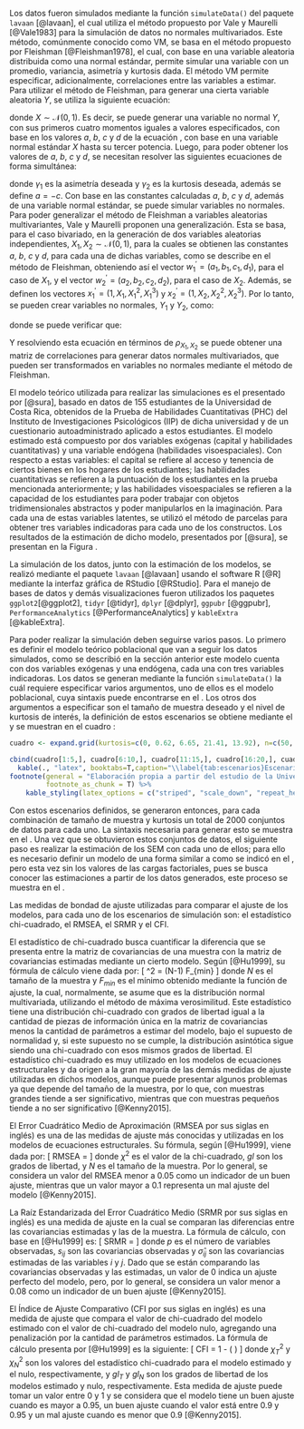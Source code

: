 \subsection{Generación de datos con kurtosis}

Los datos fueron simulados mediante la función `simulateData()` del paquete `lavaan` [@lavaan], el cual utiliza el método propuesto por Vale y Maurelli [@Vale1983] para la simulación de datos no normales multivariados. Este método, comúnmente conocido como VM, se basa en el método propuesto por Fleishman [@Fleishman1978], el cual, con base en una variable aleatoria distribuida como una normal estándar, permite simular una variable con un promedio, variancia, asimetría y kurtosis dada. El método VM permite especificar, adicionalmente, correlaciones entre las variables a estimar. Para utilizar el método de Fleishman, para generar una cierta variable aleatoria $Y$, se utiliza la siguiente ecuación:

\begin{equation} \label{eq:defY}
  Y = a + bX + cX^2 + d X^3
\end{equation}

donde $X \sim \mathcal{N} (0,1)$. Es decir, se puede generar una variable no normal $Y$, con sus primeros cuatro momentos iguales a valores especificados, con base en los valores $a$, $b$, $c$ y $d$ de la ecuación \ref{eq:defY}, con base en una variable normal estándar $X$ hasta su tercer potencia. Luego, para poder obtener los valores de $a$, $b$, $c$ y $d$, se necesitan resolver las siguientes ecuaciones de forma simultánea:

\begin{align*}
  b^2 + 6bd + 2c^2 + 15d^2 -1 & = 0 \\
  2c (b^2 + 24bd + 105d^2 + 2) - \gamma_1 & = 0 \\
  24 \left(bd + c^2 (1 + b^2 + 28bd) + d^2 (12 + 48bd + 141c^2 + 225d^2) \right) - \gamma_2 & = 0
\end{align*}

donde $\gamma_1$ es la asimetría deseada y $\gamma_2$ es la kurtosis deseada, además se define $a = -c$. Con base en las constantes calculadas $a$, $b$, $c$ y $d$, además de una variable normal estándar, se puede simular variables no normales. Para poder generalizar el método de Fleishman a variables aleatorias multivariantes, Vale y Maurelli proponen una generalización. Esta se basa, para el caso bivariado, en la generación de dos variables aleatorias independientes, $X_1, X_2 \sim \mathcal{N} (0,1)$, para la cuales se obtienen las constantes $a$, $b$, $c$ y $d$, para cada una de dichas variables, como se describe en el método de Fleishman, obteniendo así el vector $w^\prime_1 = (a_1, b_1, c_1, d_1)$, para el caso de $X_1$, y el vector $w^\prime_2 = (a_2, b_2, c_2, d_2)$, para el caso de $X_2$. Además, se definen los vectores $x_1^\prime = (1, X_1, X_1^2, X_1^3)$ y $x_2^\prime = (1, X_2, X_2^2, X_2^3)$. Por lo tanto, se pueden crear variables no normales, $Y_1$ y $Y_2$, como:

\begin{align*}
  Y_1 & = w_1^\prime x_1 \\
  Y_2 & = w_2^\prime x_2
\end{align*}

donde se puede verificar que:

\begin{align*}
  r_{Y_1, Y_2} = & \rho_{X_1, X_2} (b_1 b_2 + 3b_1 d_2 + 3d_1 b_2 + 9 d_1 d_2) \\
  & + \rho_{X_1, X_2}^2 (2 c_1 c_2) + \rho_{X_1, X_2}^3 (6 d_1 d_2)
\end{align*}

Y resolviendo esta ecuación en términos de $\rho_{X_1, X_2}$ se puede obtener una matriz de correlaciones para generar datos normales multivariados, que pueden ser transformados en variables no normales mediante el método de Fleishman.

\subsection{Modelo a estimar}

El modelo teórico utilizada para realizar las simulaciones es el presentado por [@sura], basado en datos de 155 estudiantes de la Universidad de Costa Rica, obtenidos de la Prueba de Habilidades Cuantitativas (PHC) del Instituto de Investigaciones Psicológicos (IIP) de dicha universidad y de un cuestionario autoadministrado aplicado a estos estudiantes. El modelo estimado está compuesto por dos variables exógenas (capital y habilidades cuantitativas) y una variable endógena (habilidades visoespaciales). Con respecto a estas variables: el capital se refiere al acceso y tenencia de ciertos bienes en los hogares de los estudiantes; las habilidades cuantitativas se refieren a la puntuación de los estudiantes en la prueba mencionada anteriormente; y las habilidades visoespaciales se refieren a la capacidad de los estudiantes para poder trabajar con objetos tridimensionales abstractos y poder manipularlos en la imaginación. Para cada una de estas variables latentes, se utilizó el método de parcelas para obtener tres variables indicadoras para cada uno de los constructos. Los resultados de la estimación de dicho modelo, presentados por [@sura], se presentan en la Figura \ref{fig:mod_teorico}.

\begin{figure}[!h]
\centering
\caption{Modelo estimado sobre las habilidades cuantitativas}
\label{fig:mod_teorico}
\begin{tikzpicture}
        [
    basic/.style={draw, text centered},
    circ/.style={basic, circle, minimum size=2em, inner sep=1.5pt},
    rect/.style={basic, text height=1em, text depth=.5em, minimum width=1.5em},
    >={Stealth[]}
    ]

    % Variables latentes
    \node [circ] (ve) {VE};
    \node [circ, above left=2cm and 2cm of ve] (ca) {CA};
    \node [circ, below left=2cm and 2cm of ve] (phc) {PHC};
    \draw [->] (ca) -- node[fill=white] {-0.01} (ve);
    \draw [->] (phc) -- node[fill=white] {0.41} (ve);
    % Variancia de VE
    \node [left=of ve] (delta) {0.83};
    \draw [->] (delta) -- (ve);
    % Variables indicadoras de VE
    \node [rect, above right=1.5cm and 3cm of ve.center] (pve1) {PVE1};
    \node [rect, right=3cm of ve.center] (pve2) {PVE2};
    \node [rect, below right=1.5cm and 3cm of ve.center] (pve3) {PVE3};
    \draw [->] (ve) -- node[fill=white] {0.62} (pve1.west);
    \draw [->] (ve) -- node[fill=white] {0.74} (pve2.west);
    \draw [->] (ve) -- node[fill=white] {0.72} (pve3.west);
    % Variancia de variables indicadoras de VE
    \node [right=of pve1] (epve1) {0.62};
    \node [right=of pve2] (epve2) {0.45};
    \node [right=of pve3] (epve3) {0.48};
    \draw [->] (epve1) -- (pve1);
    \draw [->] (epve2) -- (pve2);
    \draw [->] (epve3) -- (pve3);
    % Variables indicadoras de CA
    \node [rect, above left=1.5cm and 3cm of ca.center] (pc1) {PC1};
    \node [rect, left=3cm of ca.center] (pc2) {PC2};
    \node [rect, below left=1.5cm and 3cm of ca.center] (pc3) {PC3};
    \draw [->] (ca) -- node[fill=white] {0.88} (pc1.east);
    \draw [->] (ca) -- node[fill=white] {0.77} (pc2.east);
    \draw [->] (ca) -- node[fill=white] {0.73} (pc3.east);
    % Variancia de variables indicadoras de CA
    \node [left=of pc1] (epc1) {0.22};
    \node [left=of pc2] (epc2) {0.41};
    \node [left=of pc3] (epc3) {0.47};
    \draw [->] (epc1) -- (pc1);
    \draw [->] (epc2) -- (pc2);
    \draw [->] (epc3) -- (pc3);
    % Variables indicadoras de PHC
    \node [rect, above left=1.5cm and 3cm of phc.center] (phc1) {PHC1};
    \node [rect, left=3cm of phc.center] (phc2) {PHC2};
    \node [rect, below left=1.5cm and 3cm of phc.center] (phc3) {PHC3};
    \draw [->] (phc) -- node[fill=white] {0.85} (phc1.east);
    \draw [->] (phc) -- node[fill=white] {0.80} (phc2.east);
    \draw [->] (phc) -- node[fill=white] {0.82} (phc3.east);
    % Variancia de variables indicadoras de CA
    \node [left=of phc1] (ephc1) {0.28};
    \node [left=of phc2] (ephc2) {0.37};
    \node [left=of phc3] (ephc3) {0.33};
    \draw [->] (ephc1) -- (phc1);
    \draw [->] (ephc2) -- (phc2);
    \draw [->] (ephc3) -- (phc3);
\end{tikzpicture}
\end{figure}

\subsection{Simulación y estimación}

La simulación de los datos, junto con la estimación de los modelos, se realizó mediante el paquete `lavaan` [@lavaan] usando el software R [@R] mediante la interfaz gráfica de RStudio [@RStudio]. Para el manejo de bases de datos y demás visualizaciones fueron utilizados los paquetes `ggplot2`[@ggplot2], `tidyr` [@tidyr], `dplyr` [@dplyr], `ggpubr` [@ggpubr], `PerformanceAnalytics` [@PerformanceAnalytics] y `kableExtra` [@kableExtra].

Para poder realizar la simulación deben seguirse varios pasos. Lo primero es definir el modelo teórico poblacional que van a seguir los datos simulados, como se describió en la sección anterior este modelo cuenta con dos variables exógenas y una endógena, cada una con tres variables indicadoras. Los datos se generan mediante la función `simulateData()` la cuál requiere especificar varios argumentos, uno de ellos es el modelo poblacional, cuya sintaxis puede encontrarse en el \ref{modelo}. Los otros dos argumentos a especificar son el tamaño de muestra deseado y el nivel de kurtosis de interés, la definición de estos escenarios se obtiene mediante el \ref{escenarios} y se muestran en el cuadro \ref{tab:escenarios}:

```r
cuadro <- expand.grid(kurtosis=c(0, 0.62, 6.65, 21.41, 13.92), n=c(50, 100, 200, 400, 800))

cbind(cuadro[1:5,], cuadro[6:10,], cuadro[11:15,], cuadro[16:20,], cuadro[21:25,]) %>% 
  kable(., "latex", booktabs=T,caption="\\label{tab:escenarios}Escenarios de simulación") %>% 
footnote(general = "Elaboración propia a partir del estudio de la Universidad de California (2008)", general_title = "Fuente:", title_format = "italic",
         footnote_as_chunk = T) %>% 
    kable_styling(latex_options = c("striped", "scale_down", "repeat_header", "hold_position"), repeat_header_text = "(cont.)", font_size = 9,full_width = T) 
```

Con estos escenarios definidos, se generaron entonces, para cada combinación de tamaño de muestra y kurtosis un total de 2000 conjuntos de datos para cada uno. La sintaxis necesaria para generar esto se muestra en el \ref{simulacion}. Una vez que se obtuvieron estos conjuntos de datos, el siguiente paso es realizar la estimación de los SEM con cada uno de ellos; para ello es necesario definir un modelo de una forma similar a como se indicó en el \ref{modelo}, pero esta vez sin los valores de las cargas factoriales, pues se busca conocer las estimaciones a partir de los datos generados, este proceso se muestra en el \ref{modelos_sem}.

\subsection{Medidas de bondad de ajuste}

Las medidas de bondad de ajuste utilizadas para comparar el ajuste de los modelos, para cada uno de los escenarios de simulación son: el estadístico chi-cuadrado, el RMSEA, el SRMR y el CFI.

\subsubsection{Estadístico chi-cuadrado}

El estadístico de chi-cuadrado busca cuantificar la diferencia que se presenta entre la matriz de covariancias de una muestra con la matriz de covariancias estimadas mediante un cierto modelo. Según [@Hu1999], su fórmula de cálculo viene dada por:
\[
  \chi^2 = (N-1) F_{min}
\]
donde $N$ es el tamaño de la muestra y $F_{min}$ es el mínimo obtenido mediante la función de ajuste, la cual, normalmente, se asume que es la distribución normal multivariada, utilizando el método de máxima verosimilitud. Este estadístico tiene una distribución chi-cuadrado con grados de libertad igual a la cantidad de piezas de información única en la matriz de covariancias menos la cantidad de parámetros a estimar del modelo, bajo el supuesto de normalidad y, si este supuesto no se cumple, la distribución asintótica sigue siendo una chi-cuadrado con esos mismos grados de libertad. El estadístico chi-cuadrado es muy utilizado en los modelos de ecuaciones estructurales y da origen a la gran mayoría de las demás medidas de ajuste utilizadas en dichos modelos, aunque puede presentar algunos problemas ya que depende del tamaño de la muestra, por lo que, con muestras grandes tiende a ser significativo, mientras que con muestras pequeños tiende a no ser significativo [@Kenny2015].

\subsubsection{RMSEA}

El Error Cuadrático Medio de Aproximación (RMSEA por sus siglas en inglés) es una de las medidas de ajuste más conocidas y utilizadas en los modelos de ecuaciones estructurales. Su fórmula, según [@Hu1999], viene dada por:
\[
  RMSEA = \sqrt{\max\left\{\frac{\chi^2 - gl}{gl (N-1)} , 0 \right\}}
\]
donde $\chi^2$ es el valor de la chi-cuadrado, $gl$ son los grados de libertad, y $N$ es el tamaño de la muestra. Por lo general, se considera un valor del RMSEA menor a 0.05 como un indicador de un buen ajuste, mientras que un valor mayor a 0.1 representa un mal ajuste del modelo [@Kenny2015].

\subsubsection{SRMR}

La Raíz Estandarizada del Error Cuadrático Medio (SRMR por sus siglas en inglés) es una medida de ajuste en la cual se comparan las diferencias entre las covariancias estimadas y las de la muestra. La fórmula de cálculo, con base en [@Hu1999] es:
\[
  SRMR = \sqrt{\left(2 \sum\limits_{i=1}^p \sum\limits_{j=1}^i \left((s_{ij} - \hat\sigma_{ij}) / (s_{ii} s_{jj}) \right)^2 \right)^2 / p(p+1)}
\]
donde $p$ es el número de variables observadas, $s_{ij}$ son las covariancias observadas y $\hat\sigma_{ij}$ son las covariancias estimadas de las variables $i$ y $j$. Dado que se están comparando las covariancias observadas y las estimadas, un valor de 0 indica un ajuste perfecto del modelo, pero, por lo general, se considera un valor menor a 0.08 como un indicador de un buen ajuste [@Kenny2015].

\subsubsection{CFI}

El Índice de Ajuste Comparativo (CFI por sus siglas en inglés) es una medida de ajuste que compara el valor de chi-cuadrado del modelo estimado con el valor de chi-cuadrado del modelo nulo, agregando una penalización por la cantidad de parámetros estimados. La fórmula de cálculo presenta por [@Hu1999] es la siguiente:
\[
  CFI = 1 - \left( \frac{\max \left\{(\chi^2_T - gl_T), 0  \right\}}{\max \left\{(\chi^2_T - gl_T), (\chi^2_N - gl_N), 0 \right\}} \right)
\]
donde $\chi^2_T$ y $\chi^2_N$ son los valores del estadístico chi-cuadrado para el modelo estimado y el nulo, respectivamente, y $gl_T$ y $gl_N$ son los grados de libertad de los modelos estimado y nulo, respectivamente. Esta medida de ajuste puede tomar un valor entre 0 y 1 y se considera que el modelo tiene un buen ajuste cuando es mayor a 0.95, un buen ajuste cuando el valor está entre 0.9 y 0.95 y un mal ajuste cuando es menor que 0.9 [@Kenny2015].
